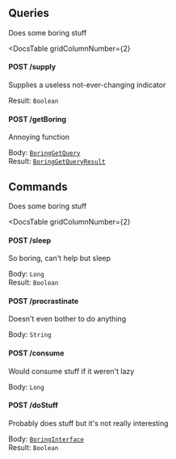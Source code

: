 


<div
  class={"spacer"}
/>



## Queries



Does some boring stuff

<DocsTable
  gridColumnNumber={2}
>

  <div>

  

#### POST /supply



Supplies a useless not-ever-changing indicator


  </div>

  <div>

    
Result: `Boolean`
  </div>

  <div>

  

#### POST /getBoring



Annoying function


  </div>

  <div>

    
Body: [`BoringGetQuery`](#-boring-get-query-)  
Result: [`BoringGetQueryResult`](#-boring-get-query-)
  </div>
</DocsTable>

<div
  class={"spacer"}
/>



## Commands



Does some boring stuff

<DocsTable
  gridColumnNumber={2}
>

  <div>

  

#### POST /sleep



So boring, can't help but sleep


  </div>

  <div>

    
Body: `Long`  
Result: `Boolean`
  </div>

  <div>

  

#### POST /procrastinate



Doesn't even bother to do anything


  </div>

  <div>

    
Body: `String`  

  </div>

  <div>

  

#### POST /consume



Would consume stuff if it weren't lazy


  </div>

  <div>

    
Body: `Long`  

  </div>

  <div>

  

#### POST /doStuff



Probably does stuff but it's not really interesting


  </div>

  <div>

    
Body: [`BoringInterface`](#boring-object)  
Result: `Boolean`
  </div>
</DocsTable>
